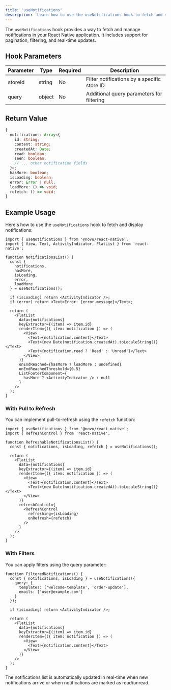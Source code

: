 ```yaml
---
title: 'useNotifications'
description: 'Learn how to use the useNotifications hook to fetch and manage notifications in your React Native application'
---
```


The `useNotifications` hook provides a way to fetch and manage notifications in your React Native application. It includes support for pagination, filtering, and real-time updates.

## Hook Parameters

| Parameter | Type | Required | Description |
|-----------|------|----------|-------------|
| storeId | string | No | Filter notifications by a specific store ID |
| query | object | No | Additional query parameters for filtering |

## Return Value

```typescript
{
  notifications: Array<{
    id: string;
    content: string;
    createdAt: Date;
    read: boolean;
    seen: boolean;
    // ... other notification fields
  }>;
  hasMore: boolean;
  isLoading: boolean;
  error: Error | null;
  loadMore: () => void;
  refetch: () => void;
}
```

## Example Usage

Here's how to use the `useNotifications` hook to fetch and display notifications:

```tsx
import { useNotifications } from '@novu/react-native';
import { View, Text, ActivityIndicator, FlatList } from 'react-native';

function NotificationsList() {
  const { 
    notifications, 
    hasMore, 
    isLoading, 
    error,
    loadMore 
  } = useNotifications();
  
  if (isLoading) return <ActivityIndicator />;
  if (error) return <Text>Error: {error.message}</Text>;
  
  return (
    <FlatList
      data={notifications}
      keyExtractor={(item) => item.id}
      renderItem={({ item: notification }) => (
        <View>
          <Text>{notification.content}</Text>
          <Text>{new Date(notification.createdAt).toLocaleString()}</Text>
          <Text>{notification.read ? 'Read' : 'Unread'}</Text>
        </View>
      )}
      onEndReached={hasMore ? loadMore : undefined}
      onEndReachedThreshold={0.5}
      ListFooterComponent={
        hasMore ? <ActivityIndicator /> : null
      }
    />
  );
}
```

### With Pull to Refresh

You can implement pull-to-refresh using the `refetch` function:

```tsx
import { useNotifications } from '@novu/react-native';
import { RefreshControl } from 'react-native';

function RefreshableNotificationsList() {
  const { notifications, isLoading, refetch } = useNotifications();

  return (
    <FlatList
      data={notifications}
      keyExtractor={(item) => item.id}
      renderItem={({ item: notification }) => (
        <View>
          <Text>{notification.content}</Text>
          <Text>{new Date(notification.createdAt).toLocaleString()}</Text>
        </View>
      )}
      refreshControl={
        <RefreshControl
          refreshing={isLoading}
          onRefresh={refetch}
        />
      }
    />
  );
}
```

### With Filters

You can apply filters using the query parameter:

```tsx
function FilteredNotifications() {
  const { notifications, isLoading } = useNotifications({
    query: {
      templates: ['welcome-template', 'order-update'],
      emails: ['user@example.com']
    }
  });
  
  if (isLoading) return <ActivityIndicator />;
  
  return (
    <FlatList
      data={notifications}
      keyExtractor={(item) => item.id}
      renderItem={({ item: notification }) => (
        <View>
          <Text>{notification.content}</Text>
        </View>
      )}
    />
  );
}
```

<Callout type="info">
  The notifications list is automatically updated in real-time when new notifications arrive or when notifications are marked as read/unread.
</Callout>
